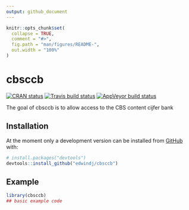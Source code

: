 ```yaml
---
output: github_document
---
```


<!-- README.md is generated from README.Rmd. Please edit that file -->

```r
knitr::opts_chunk$set(
  collapse = TRUE,
  comment = "#>",
  fig.path = "man/figures/README-",
  out.width = "100%"
)
```
# cbsccb

<!-- badges: start -->
[![CRAN status](https://www.r-pkg.org/badges/version/cbsccb)](https://cran.r-project.org/package=cbsccb)
[![Travis build status](https://travis-ci.org/statistiekcbs/cbsccb.svg?branch=master)](https://travis-ci.org/statistiekcbs/cbsccb)
[![AppVeyor build status](https://ci.appveyor.com/api/projects/status/github/edwindj/cbsccb?branch=master&svg=true)](https://ci.appveyor.com/project/edwindj/cbsccb)

<!-- badges: end -->

The goal of cbsccb is to allow access to the CBS content cijfer bank

## Installation

<!--
You can install the released version of cbsccb from [CRAN](https://CRAN.R-project.org) with:

``` r
install.packages("cbsccb")
```
-->

At the moment only a development version can be installed from [GitHub](https://github.com/) with:

``` r
# install.packages("devtools")
devtools::install_github("edwindj/cbsccb")
```
## Example

```r
library(cbsccb)
## basic example code
```

